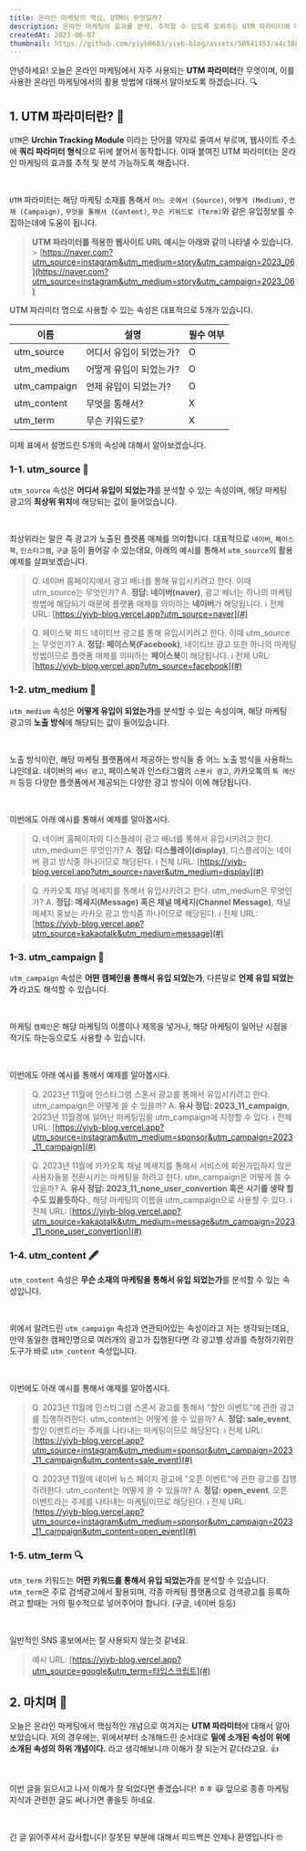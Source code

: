 ```yaml
---
title: 온라인 마케팅의 핵심, UTM이 무엇일까?
description: 온라인 마케팅의 효과를 분석, 추적할 수 있도록 도와주는 UTM 파라미터에 대해서 알아봅시다.
createdAt: 2023-06-07
thumbnail: https://github.com/yiyb0603/yiyb-blog/assets/50941453/a4c3882f-1871-49a1-94a2-7a2d4b19b83b
---
```


안녕하세요! 오늘은 온라인 마케팅에서 자주 사용되는 **UTM 파라미터**란 무엇이며, 이를 사용한 온라인 마케팅에서의 활용 방법에 대해서 알아보도록 하겠습니다. 🔍

## 1. UTM 파라미터란? 🤔

`UTM`은 **Urchin Tracking Module** 이라는 단어를 약자로 줄여서 부르며, 웹사이트 주소에 **쿼리 파라미터 형식**으로 뒤에 붙어서 동작합니다. 이때 붙여진 UTM 파라미터는 온라인 마케팅의 효과를 추적 및 분석 가능하도록 해줍니다.

<br />

`UTM` 파라미터는 해당 마케팅 소재를 통해서 `어느 곳에서 (Source)`, `어떻게 (Medium)`, `언제 (Campaign)`, `무엇을 통해서 (Content)`, `무슨 키워드로 (Term)`와 같은 유입정보를 수집하는데에 도움이 됩니다.

> **UTM 파라미터를 적용한 웹사이트 URL 예시는 아래와 같이 나타낼 수 있습니다.** > [https://naver.com?utm_source=instagram&utm_medium=story&utm_campaign=2023_06](https://naver.com?utm_source=instagram&utm_medium=story&utm_campaign=2023_06)

UTM 파라미터 명으로 사용할 수 있는 속성은 대표적으로 5개가 있습니다.

| 이름         | 설명                    | 필수 여부 |
| ------------ | ----------------------- | --------- |
| utm_source   | 어디서 유입이 되었는가? | O         |
| utm_medium   | 어떻게 유입이 되었는가? | O         |
| utm_campaign | 언제 유입이 되었는가?   | O         |
| utm_content  | 무엇을 통해서?          | X         |
| utm_term     | 무슨 키워드로?          | X         |

이제 표에서 설명드린 5개의 속성에 대해서 알아보겠습니다.

### 1-1. utm_source 🚀

`utm_source` 속성은 **어디서 유입이 되었는가**를 분석할 수 있는 속성이며, 해당 마케팅 광고의 **최상위 위치**에 해당되는 값이 들어있습니다.

<br />

최상위라는 말은 즉 광고가 노출된 플랫폼 매체를 의미합니다. 대표적으로 `네이버`, `페이스북`, `인스타그램`, `구글` 등이 들어갈 수 있는데요, 아래의 예시를 통해서 `utm_source`의 활용 예제를 살펴보겠습니다.

> Q. 네이버 홈페이지에서 광고 배너를 통해 유입시키려고 한다. 이때 utm_source는 무엇인가?
> A. **정답: 네이버(naver)**, 광고 배너는 하나의 마케팅 방법에 해당되기 때문에 플랫폼 매체를 의미하는 **네이버**가 해당됩니다.
> ℹ️ 전체 URL: [https://yiyb-blog.vercel.app?utm_source=naver](#)

> Q. 페이스북 피드 네이티브 광고를 통해 유입시키려고 한다. 이때 utm_source는 무엇인가?
> A. **정답: 페이스북(Facebook)**, 네이티브 광고 또한 하나의 마케팅 방법이므로 플랫폼 매체를 의미하는 **페이스북**이 해당됩니다.
> ℹ️ 전체 URL: [https://yiyb-blog.vercel.app?utm_source=facebook](#)

### 1-2. utm_medium 📘

`utm_medium` 속성은 **어떻게 유입이 되었는가**를 분석할 수 있는 속성이며, 해당 마케팅 광고의 **노출 방식**에 해당되는 값이 들어있습니다.

<br />

노출 방식이란, 해당 마케팅 플랫폼에서 제공하는 방식들 중 어느 노출 방식을 사용하느냐인데요. 네이버의 `배너 광고`, 페이스북과 인스타그램의 `스폰서 광고`, 카카오톡의 `톡 메신저` 등등 다양한 플랫폼에서 제공되는 다양한 광고 방식이 이에 해당됩니다.

<br />

이번에도 아래 예시를 통해서 예제를 알아봅시다.

> Q. 네이버 홈페이지의 디스플레이 광고 배너를 통해서 유입시키려고 한다. utm_medium은 무엇인가?
> A. **정답: 디스플레이(display)**, 디스플레이는 네이버 광고 방식중 하나이므로 해당된다.
> ℹ️ 전체 URL: [https://yiyb-blog.vercel.app?utm_source=naver&utm_medium=display](#)

> Q. 카카오톡 채널 메세지를 통해서 유입시키려고 한다. utm_medium은 무엇인가?
> A. **정답: 메세지(Message) 혹은 채널 메세지(Channel Message)**, 채널 메세지 홍보는 카카오 광고 방식중 하나이므로 해당된다.
> ℹ️ 전체 URL: [https://yiyb-blog.vercel.app?utm_source=kakaotalk&utm_medium=message](#)

### 1-3. utm_campaign 📆

`utm_campaign` 속성은 **어떤 캠페인을 통해서 유입 되었는가**, 다른말로 **언제 유입 되었는가** 라고도 해석할 수 있습니다.

<br />

마케팅 `캠페인`은 해당 마케팅의 이름이나 제목을 넣거나, 해당 마케팅이 일어난 시점을 적기도 하는등으로도 사용할 수 있습니다.

<br />

이번에도 아래 예시를 통해서 예제를 알아봅시다.

> Q. 2023년 11월에 인스타그램 스폰서 광고를 통해서 유입시키려고 한다. utm_campaign은 어떻게 쓸 수 있을까?
> A. **유사 정답: 2023_11_campaign**, 2023년 11월경에 일어난 마케팅임을 utm_campaign에 지정할 수 있다.
> ℹ️ 전체 URL: [https://yiyb-blog.vercel.app?utm_source=instagram&utm_medium=sponsor&utm_campaign=2023_11_campaign](#)

> Q. 2023년 11월에 카카오톡 채널 메세지를 통해서 서비스에 회원가입하지 않은 사용자들을 전환시키는 마케팅을 하려고 한다. utm_campaign은 어떻게 쓸 수 있을까?
> A. **유사 정답: 2023_11_none_user_convertion 혹은 시기를 생략 할 수도 있을듯하다.**, 해당 마케팅의 이름을 utm_campaign으로 사용할 수 있다.
> ℹ️ 전체 URL: [https://yiyb-blog.vercel.app?utm_source=kakaotalk&utm_medium=message&utm_campaign=2023_11_none_user_convertion](#)

### 1-4. utm_content 🖋️

`utm_content` 속성은 **무슨 소재의 마케팅을 통해서 유입 되었는가**를 분석할 수 있는 속성입니다.

<br />

위에서 알려드린 `utm_campaign` 속성과 연관되어있는 속성이라고 저는 생각되는데요, 만약 동일한 캠페인명으로 여러개의 광고가 집행된다면 각 광고별 성과를 측정하기위한 도구가 바로 `utm_content` 속성입니다.

<br />

이번에도 아래 예시를 통해서 예제를 알아봅시다.

> Q. 2023년 11월에 인스타그램 스폰서 광고를 통해서 "할인 이벤트"에 관한 광고를 집행하려한다. utm_content는 어떻게 쓸 수 있을까?
> A. **정답: sale_event**, 할인 이벤트라는 주제를 나타내는 마케팅이므로 해당된다.
> ℹ️ 전체 URL: [https://yiyb-blog.vercel.app?utm_source=instagram&utm_medium=sponsor&utm_campaign=2023_11_campaign&utm_content=sale_event](#)

> Q. 2023년 11월에 네이버 뉴스 페이지 광고에 "오픈 이벤트"에 관한 광고를 집행하려한다. utm_content는 어떻게 쓸 수 있을까?
> A. **정답: open_event**, 오픈 이벤트라는 주제를 나타내는 마케팅이므로 해당된다.
> ℹ️ 전체 URL: [https://yiyb-blog.vercel.app?utm_source=instagram&utm_medium=sponsor&utm_campaign=2023_11_campaign&utm_content=open_event](#)

### 1-5. utm_term 🔍

`utm_term` 키워드는 **어떤 키워드를 통해서 유입 되었는가**를 분석할 수 있습니다. `utm_term`은 주로 검색광고에서 활용되며, 각종 마케팅 플랫폼으로 검색광고를 등록하려고 할때는 거의 필수적으로 넣어주어야 합니다. (구글, 네이버 등등)

<br />

일반적인 SNS 홍보에서는 잘 사용되지 않는것 같네요.

> 예시 URL: [https://yiyb-blog.vercel.app?utm_source=google&utm_term=타입스크립트](#)

## 2. 마치며 📌

오늘은 온라인 마케팅에서 핵심적인 개념으로 여겨지는 **UTM 파라미터**에 대해서 알아보았습니다. 저의 경우에는, 위에서부터 소개해드린 순서대로 **밑에 소개된 속성이 위에 소개된 속성의 하위 개념이다.** 라고 생각해보니까 이해가 잘 되는거 같더라고요. 👍

<br />

이번 글을 읽으시고 나서 이해가 잘 되었다면 좋겠습니다! ㅎㅎ 😃 앞으로 종종 마케팅 지식과 관련한 글도 써나가면 좋을듯 하네요.

<br />

긴 글 읽어주셔서 감사합니다! 잘못된 부분에 대해서 피드백은 언제나 환영입니다 🤓
